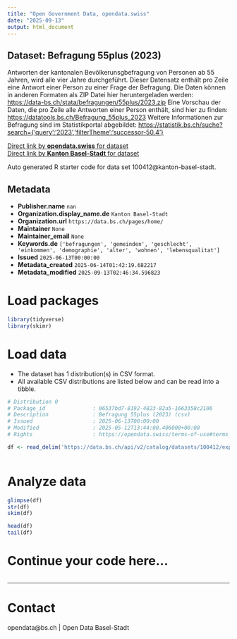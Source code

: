 ```yaml
---
title: "Open Government Data, opendata.swiss"
date: "2025-09-13"
output: html_document
---
```


## Dataset: Befragung 55plus (2023)

Antworten der kantonalen Bevölkerunsgbefragung von Personen ab 55 Jahren, wird alle vier Jahre durchgeführt.  Dieser Datensatz enthält pro Zeile eine Antwort einer Person zu einer Frage der Befragung. Die Daten können in anderen Formaten als ZIP Datei hier heruntergeladen werden: [https://data-bs.ch/stata/befragungen/55plus/2023.zip](https://data-bs.ch/stata/befragungen/55plus/2023.zip) Eine Vorschau der Daten, die pro Zeile alle Antworten einer Person enthält, sind hier zu finden: [https://datatools.bs.ch/Befragung_55plus_2023](https://datatools.bs.ch/Befragung_55plus_2023) Weitere Informationen zur Befragung sind im Statistikportal abgebildet:  [https://statistik.bs.ch/suche?search={'query':'2023','filterTheme':'successor-50.4'}](https://statistik.bs.ch/suche?search={'query':'2023','filterTheme':'successor-50.4'})

[Direct link by **opendata.swiss** for dataset](https://opendata.swiss/de/dataset/befragung-55plus-2023)<br>
[Direct link by **Kanton Basel-Stadt** for dataset](https://data.bs.ch/explore/dataset/100412/)

Auto generated R starter code for data set 100412@kanton-basel-stadt.

## Metadata

- **Publisher.name** `nan`
- **Organization.display_name.de** `Kanton Basel-Stadt`
- **Organization.url** `https://data.bs.ch/pages/home/`
- **Maintainer** `None`
- **Maintainer_email** `None`
- **Keywords.de** `['befragungen', 'gemeinden', 'geschlecht', 'einkommen', 'demographie', 'alter', 'wohnen', 'lebensqualitat']`
- **Issued** `2025-06-13T00:00:00`
- **Metadata_created** `2025-06-14T01:42:19.682217`
- **Metadata_modified** `2025-09-13T02:46:34.596823`


# Load packages

```r

library(tidyverse)
library(skimr)

```

# Load data

-   The dataset has 1 distribution(s) in CSV format.
-   All available CSV distributions are listed below and can be read into a tibble.

```r

# Distribution 0
# Package_id               : 06537bd7-8192-4823-82a5-1663358c2106
# Description              : Befragung 55plus (2023) (csv)
# Issued                   : 2025-06-13T00:00:00
# Modified                 : 2025-05-12T13:44:00.406000+00:00
# Rights                   : https://opendata.swiss/terms-of-use#terms_by

df <- read_delim('https://data.bs.ch/api/v2/catalog/datasets/100412/exports/csv?use_labels=true')



```

# Analyze data

```r

glimpse(df)
str(df)
skim(df)

head(df)
tail(df)

```

# Continue your code here...

```r

```

------------------------------------------------------------------------

# Contact

opendata@bs.ch | Open Data Basel-Stadt
